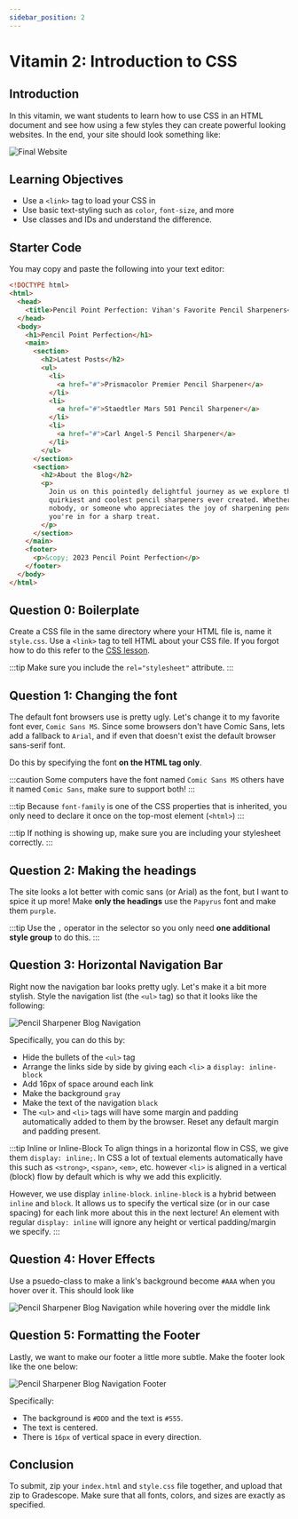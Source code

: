 ```yaml
---
sidebar_position: 2
---
```


# Vitamin 2: Introduction to CSS

## Introduction

In this vitamin, we want students to learn how to use CSS in an HTML document and see how
using a few styles they can create powerful looking websites. In the end, your site should
look something like:

![Final Website](./AssignmentAssets/PencilBlog.png)

## Learning Objectives

- Use a `<link>` tag to load your CSS in
- Use basic text-styling such as `color`, `font-size`, and more
- Use classes and IDs and understand the difference.

## Starter Code

You may copy and paste the following into your text editor:

```html
<!DOCTYPE html>
<html>
  <head>
    <title>Pencil Point Perfection: Vihan's Favorite Pencil Sharpeners</title>
  </head>
  <body>
    <h1>Pencil Point Perfection</h1>
    <main>
      <section>
        <h2>Latest Posts</h2>
        <ul>
          <li>
            <a href="#">Prismacolor Premier Pencil Sharpener</a>
          </li>
          <li>
            <a href="#">Staedtler Mars 501 Pencil Sharpener</a>
          </li>
          <li>
            <a href="#">Carl Angel-5 Pencil Sharpener</a>
          </li>
        </ul>
      </section>
      <section>
        <h2>About the Blog</h2>
        <p>
          Join us on this pointedly delightful journey as we explore the
          quirkiest and coolest pencil sharpeners ever created. Whether you're a
          nobody, or someone who appreciates the joy of sharpening pencils,
          you're in for a sharp treat.
        </p>
      </section>
    </main>
    <footer>
      <p>&copy; 2023 Pencil Point Perfection</p>
    </footer>
  </body>
</html>
```

## Question 0: Boilerplate

Create a CSS file in the same directory where your HTML file is, name it `style.css`. Use
a `<link>` tag to tell HTML about your CSS file. If you forgot how to do this refer to the
[CSS lesson](../../Lessons/Lesson3).

:::tip
Make sure you include the `rel="stylesheet"` attribute.
:::

## Question 1: Changing the font

The default font browsers use is pretty ugly. Let's change it to my favorite font ever,
`Comic Sans MS`. Since some browsers don't have Comic Sans, lets add a fallback to `Arial`,
and if even that doesn't exist the default browser sans-serif font.

Do this by specifying the font **on the HTML tag only**.

:::caution
Some computers have the font named `Comic Sans MS` others have it named `Comic Sans`, make sure
to support both!
:::

:::tip
Because `font-family` is one of the CSS properties that is inherited, you only need to
declare it once on the top-most element (`<html>`)
:::

:::tip
If nothing is showing up, make sure you are including your stylesheet correctly.
:::

## Question 2: Making the headings

The site looks a lot better with comic sans (or Arial) as the font, but I want to spice it up
more! Make **only the headings** use the `Papyrus` font and make them `purple`.

:::tip
Use the `,` operator in the selector so you only need **one additional style group** to do this.
:::

## Question 3: Horizontal Navigation Bar

Right now the navigation bar looks pretty ugly. Let's make it a bit more stylish. Style the
navigation list (the `<ul>` tag) so that it looks like the following:

![Pencil Sharpener Blog Navigation](./AssignmentAssets/PencilBlogNav.png)

Specifically, you can do this by:

- Hide the bullets of the `<ul>` tag
- Arrange the links side by side by giving each `<li>` a `display: inline-block`
- Add 16px of space around each link
- Make the background `gray`
- Make the text of the navigation `black`
- The `<ul>` and `<li>` tags will have some margin and padding automatically added to
  them by the browser. Reset any default margin and padding present.

:::tip Inline or Inline-Block
To align things in a horizontal flow in CSS, we give them `display: inline;`. In CSS a lot of textual
elements automatically have this such as `<strong>`, `<span>`, `<em>`, etc. however `<li>` is aligned in a
vertical (block) flow by default which is why we add this explicitly.

However, we use display `inline-block`. `inline-block` is a hybrid between `inline` and `block`. It allows
us to specify the vertical size (or in our case spacing) for each link more about this in the next lecture!
An element with regular `display: inline` will ignore any height or vertical padding/margin we specify.
:::

## Question 4: Hover Effects

Use a psuedo-class to make a link's background become `#AAA` when you hover over it. This should look like

![Pencil Sharpener Blog Navigation while hovering over the middle link](./AssignmentAssets/PencilBlogNavHover.png)

## Question 5: Formatting the Footer

Lastly, we want to make our footer a little more subtle. Make the footer look like the one below:

![Pencil Sharpener Blog Navigation Footer](./AssignmentAssets/PencilBlogNavFooter.png)

Specifically:

- The background is `#DDD` and the text is `#555`.
- The text is centered.
- There is `16px` of vertical space in every direction.

## Conclusion

To submit, zip your `index.html` and `style.css` file together, and upload that zip to Gradescope.
Make sure that all fonts, colors, and sizes are exactly as specified.
